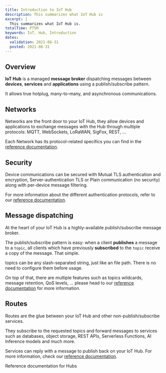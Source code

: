 ```yaml
---
title: Introduction to IoT Hub
description: This summarizes what IoT Hub is
excerpt: |
  This summarizes what IoT Hub is.
totalTime: PT5M
keywords: IoT, Hub, Introduction
dates:
  validation: 2021-08-31
  posted: 2021-08-31
---
```

## Overview

**IoT Hub** is a managed **message broker** dispatching messages between **devices**, **services** and **applications** using a publish/subscribe pattern.

It allows true hotplug, many-to-many, and asynchronous communications.

<Lightbox src="assets/scaleway-iothub-overview.png" size="large" alt=""/>


## Networks

Networks are the front door to your IoT Hub, they allow devices and applications to exchange messages with the Hub through multiple protocols: MQTT, WebSockets, LoRaWAN, SigFox, REST, ... 

Each Network has its protocol-related specifics you can find in the [reference documentation](/iot/iot-hub/reference-content/networks/).

## Security

Device communications can be secured with Mutual TLS authentication and encryption, Server-authentication TLS or Plain communication (no security) along with per-device message filtering.

For more information about the different authentication protocols, refer to our [reference documentation](/iot/iot-hub/reference-content/devices/).

## Message dispatching

At the heart of your IoT Hub is a highly-available publish/subscribe message broker.

The publish/subscribe pattern is easy: when a client **publishes** a message to a `topic`, all clients which have previously **subscribed** to the `topic` receive a copy of the message. That simple.

<Message type="note">
topics can be any slash-separated string, just like an file path. There is no need to configure them before usage.
</Message>

On top of that, there are multiple features such as topics wildcards, message retention, QoS levels, ... please head to our [reference documentation](/iot/iot-hub/reference-content/hubs/) for more information.

## Routes

Routes are the glue between your IoT Hub and other non-publish/subscribe services.

They subscribe to the requested topics and forward messages to services such as databases, object storage, REST APIs, Serverless Functions, AI Inference models and much more.

Services can reply with a message to publish back on your IoT Hub. For more information, check our [reference documentation](/iot/iot-hub/reference-content/routes/).

<Navigation title="See Also">
  <NextButton to="/iot/iot-hub/reference-content/hubs/">Reference documentation for Hubs</NextButton>
</Navigation>

